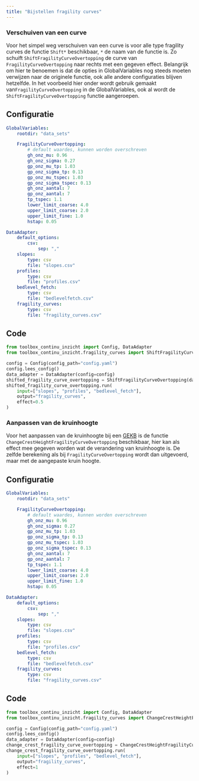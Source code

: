 ---
title: "Bijstellen fragility curves"
---

### Verschuiven van een curve

Voor het simpel weg verschuiven van een curve is voor alle type fragility curves de functie `Shift*` beschikbaar, `*` de naam van de functie is.
Zo schuift `ShiftFragilityCurveOvertopping` de curve van `FragilityCurveOvertopping` naar rechts met een gegeven effect.
Belangrijk om hier te benoemen is dat de opties in GlobalVariables nog steeds moeten verwijzen naar de originele functie, ook alle andere configuraties blijven hetzelfde.
In het voorbeeld hier onder wordt gebruik gemaakt van`FragilityCurveOvertopping` in de GlobalVariables, ook al wordt de `ShiftFragilityCurveOvertopping` functie aangeroepen.

::: {.panel-tabset}
## Configuratie
```yaml
GlobalVariables:
    rootdir: "data_sets"

    FragilityCurveOvertopping:
        # default waardes, kunnen worden overschreven
        gh_onz_mu: 0.96
        gh_onz_sigma: 0.27
        gp_onz_mu_tp: 1.03
        gp_onz_sigma_tp: 0.13
        gp_onz_mu_tspec: 1.03
        gp_onz_sigma_tspec: 0.13
        gh_onz_aantal: 7
        gp_onz_aantal: 7
        tp_tspec: 1.1
        lower_limit_coarse: 4.0
        upper_limit_coarse: 2.0
        upper_limit_fine: 1.0
        hstap: 0.05

DataAdapter:
    default_options:
        csv:
            sep: ","
    slopes:
        type: csv
        file: "slopes.csv"
    profiles:
        type: csv
        file: "profiles.csv"
    bedlevel_fetch:
        type: csv
        file: "bedlevelfetch.csv"
    fragility_curves:
        type: csv
        file: "fragility_curves.csv"
```
## Code
```python
from toolbox_continu_inzicht import Config, DataAdapter
from toolbox_continu_inzicht.fragility_curves import ShiftFragilityCurveOvertopping

config = Config(config_path="config.yaml")
config.lees_config()
data_adapter = DataAdapter(config=config)
shifted_fragility_curve_overtopping = ShiftFragilityCurveOvertopping(data_adapter=data_adapter)
shifted_fragility_curve_overtopping.run(
    input=["slopes", "profiles", "bedlevel_fetch"],
    output="fragility_curves",
    effect=0.5
)

```
:::

### Aanpassen van de kruinhoogte

Voor het aanpassen van de kruinhoogte bij een [GEKB](#sec-Bepalen-fragility-curves-GEKB) is de functie `ChangeCrestHeightFragilityCurveOvertopping` beschikbaar, hier kan als effect mee gegeven worden wat de verandering van kruinhoogte is. De zelfde berekening als bij `FragilityCurveOvertopping` wordt dan uitgevoerd, maar met de aangepaste kruin hoogte.

::: {.panel-tabset}
## Configuratie
```yaml
GlobalVariables:
    rootdir: "data_sets"

    FragilityCurveOvertopping:
        # default waardes, kunnen worden overschreven
        gh_onz_mu: 0.96
        gh_onz_sigma: 0.27
        gp_onz_mu_tp: 1.03
        gp_onz_sigma_tp: 0.13
        gp_onz_mu_tspec: 1.03
        gp_onz_sigma_tspec: 0.13
        gh_onz_aantal: 7
        gp_onz_aantal: 7
        tp_tspec: 1.1
        lower_limit_coarse: 4.0
        upper_limit_coarse: 2.0
        upper_limit_fine: 1.0
        hstap: 0.05

DataAdapter:
    default_options:
        csv:
            sep: ","
    slopes:
        type: csv
        file: "slopes.csv"
    profiles:
        type: csv
        file: "profiles.csv"
    bedlevel_fetch:
        type: csv
        file: "bedlevelfetch.csv"
    fragility_curves:
        type: csv
        file: "fragility_curves.csv"

```
## Code
```python
from toolbox_continu_inzicht import Config, DataAdapter
from toolbox_continu_inzicht.fragility_curves import ChangeCrestHeightFragilityCurveOvertopping

config = Config(config_path="config.yaml")
config.lees_config()
data_adapter = DataAdapter(config=config)
change_crest_fragility_curve_overtopping = ChangeCrestHeightFragilityCurveOvertopping(data_adapter=data_adapter)
change_crest_fragility_curve_overtopping.run(
    input=["slopes", "profiles", "bedlevel_fetch"],
    output="fragility_curves",
    effect=1
)

```
:::
